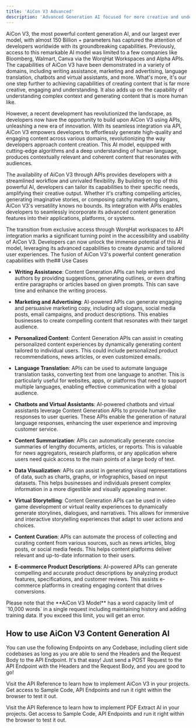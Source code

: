 ```yaml
---
title: 'AiCon V3 Advanced'
description: 'Advanced Generation AI focused for more creative and understanding capabilities.'
---
```


AiCon V3, the most powerful content generation AI, and our largest ever model, with almost
150 Billion + parameters  has captured the attention of
developers
worldwide with its groundbreaking capabilities. Previously, access to this remarkable AI model
was limited to a few companies like Bloomberg, Walmart, Canva via the WorqHat Workspaces and
Alpha APIs. The capabilities of AiCon V3 have been demonstrated in a variety of domains, including
writing assistance, marketing and advertising, language translation, chatbots and virtual
assistants, and more. What's more, it's our one step further to achieving capabilities of
creating content that is far more creative, engaging and understanding. It also adds up on the
capability of understanding complex context and generating content that is more human like.

However, a
recent development has
revolutionized the landscape,
as developers now have the opportunity to build upon AiCon V3 using APIs, unleashing a new era of innovation. With its seamless integration via API, AiCon V3 empowers developers to effortlessly generate high-quality and engaging content across various domains, revolutionizing the way developers approach content creation. This AI model, equipped with cutting-edge algorithms and a deep understanding of human language, produces contextually relevant and coherent content that resonates with audiences.

The availability of AiCon V3 through APIs provides developers with a streamlined workflow and unrivaled flexibility. By building on top of this powerful AI, developers can tailor its capabilities to their specific needs, amplifying their creative output. Whether it's crafting compelling articles, generating imaginative stories, or composing catchy marketing slogans, AiCon V3's versatility knows no bounds. Its integration with APIs enables developers to seamlessly incorporate its advanced content generation features into their applications, platforms, or systems.

The transition from exclusive access through WorqHat workspaces to API integration marks a significant turning point in the accessibility and usability of AiCon V3. Developers can now unlock the immense potential of this AI model, leveraging its advanced capabilities to create dynamic and tailored user experiences. The fusion of AiCon V3's powerful content generation capabilities with the## Use Cases

- **Writing Assistance**: Content Generation APIs can help writers and authors by providing
suggestions, generating outlines, or even drafting entire paragraphs or articles based on given prompts. This can save time and enhance the writing process.

- **Marketing and Advertising**: AI-powered APIs can generate engaging and persuasive marketing copy, including ad slogans, social media posts, email campaigns, and product descriptions. This enables businesses to create compelling content that resonates with their target audience.

- **Personalized Content**: Content Generation APIs can assist in creating personalized content experiences by dynamically generating content tailored to individual users. This could include personalized product recommendations, news articles, or even customized emails.

- **Language Translation**: APIs can be used to automate language translation tasks, converting text from one language to another. This is particularly useful for websites, apps, or platforms that need to support multiple languages, enabling effective communication with a global audience.

- **Chatbots and Virtual Assistants**: AI-powered chatbots and virtual assistants leverage Content Generation APIs to provide human-like responses to user queries. These APIs enable the generation of natural language responses, enhancing the user experience and improving customer service.

- **Content Summarization**: APIs can automatically generate concise summaries of lengthy documents, articles, or reports. This is valuable for news aggregators, research platforms, or any application where users need quick access to the main points of a large body of text.

- **Data Visualization**: APIs can assist in generating visual representations of data, such as charts, graphs, or infographics, based on input datasets. This helps businesses and individuals present complex information in a more digestible and visually appealing manner.

- **Virtual Storytelling**: Content Generation APIs can be used in video game development or virtual reality experiences to dynamically generate storylines, dialogues, and narratives. This allows for immersive and interactive storytelling experiences that adapt to user actions and choices.

- **Content Curation**: APIs can automate the process of collecting and curating content from various sources, such as news articles, blog posts, or social media feeds. This helps content platforms deliver relevant and up-to-date information to their users.

- **E-commerce Product Descriptions**: AI-powered APIs can generate compelling and accurate
product descriptions by analyzing product features, specifications, and customer reviews. This assists e-commerce platforms in creating engaging content that drives conversions.

<Warning>
  Please note that the **AiCon V3 Model** has a word capacity limit of `10,000 words` in a single
  request including maintaining history and adding training data. If you exceed this limit, you
  will get an error.
</Warning>

## How to use AiCon V3 Content Generation AI

You can use the following Endpoints on any Codebase, including client side codebases as long as
you are able to send the Headers and the Request Body to the API Endpoint. It's that easy! Just
send a POST Request to the API Endpoint with the Headers and the Request Body, and you are good to go!

Visit the API Reference to learn how to implement AiCon V3 in your projects. Get access to
Sample
Code, API Endpoints and run it right within the browser to test it out.

<Card title="View API Reference to Implement" icon="link" iconType="duotone" color="#ea5a0c"
      href="/api-reference/text-generation-ai/aicon-v3-textgen">
  Visit the API Reference to learn how to implement PDF Extract AI in your projects. Get access to
  Sample Code, API Endpoints and run it right within the browser to test it out.
</Card>
